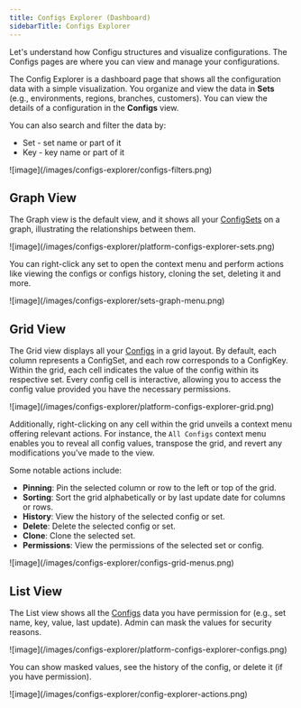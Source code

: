 ```yaml
---
title: Configs Explorer (Dashboard)
sidebarTitle: Configs Explorer
---
```


Let's understand how Configu structures and visualize configurations.
The Configs pages are where you can view and manage your configurations.

The Config Explorer is a dashboard page that shows all the configuration data with a simple visualization.
You organize and view the data in **Sets** (e.g., environments, regions, branches, customers). You can view the details of a configuration in the **Configs** view.

You can also search and filter the data by:

- Set - set name or part of it
- Key - key name or part of it

<Frame>![image](/images/configs-explorer/configs-filters.png)</Frame>

## Graph View

The Graph view is the default view, and it shows all your [ConfigSets](/introduction/concepts#configset) on a graph, illustrating the relationships between them.

<Frame>![image](/images/configs-explorer/platform-configs-explorer-sets.png)</Frame>

You can right-click any set to open the context menu and perform actions like viewing the configs or configs history, cloning the set, deleting it and more.

<Frame>![image](/images/configs-explorer/sets-graph-menu.png)</Frame>

## Grid View

The Grid view displays all your [Configs](/introduction/concepts#config) in a grid layout. By default, each column represents a ConfigSet, and each row corresponds to a ConfigKey. Within the grid, each cell indicates the value of the config within its respective set.
Every config cell is interactive, allowing you to access the config value provided you have the necessary permissions.

<Frame>![image](/images/configs-explorer/platform-configs-explorer-grid.png)</Frame>

Additionally, right-clicking on any cell within the grid unveils a context menu offering relevant actions. For instance, the `All Configs` context menu enables you to reveal all config values, transpose the grid, and revert any modifications you've made to the view.

Some notable actions include:
- **Pinning**: Pin the selected column or row to the left or top of the grid.
- **Sorting**: Sort the grid alphabetically or by last update date for columns or rows.
- **History**: View the history of the selected config or set.
- **Delete**: Delete the selected config or set.
- **Clone**: Clone the selected set.
- **Permissions**: View the permissions of the selected set or config.

<Frame>![image](/images/configs-explorer/configs-grid-menus.png)</Frame>

## List View

The List view shows all the [Configs](/introduction/concepts#config) data you have permission for (e.g., set name, key, value, last update).
Admin can mask the values for security reasons.

<Frame>![image](/images/configs-explorer/platform-configs-explorer-configs.png)</Frame>

You can show masked values, see the history of the config, or delete it (if you have permission).

<Frame>![image](/images/configs-explorer/config-explorer-actions.png)</Frame>
